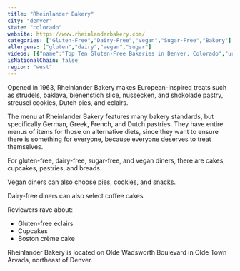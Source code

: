 ```yaml
---
title: "Rheinlander Bakery"
city: "denver"
state: "colorado"
website: https://www.rheinlanderbakery.com/
categories: ["Gluten-Free","Dairy-Free","Vegan","Sugar-Free","Bakery"]
allergens: ["gluten","dairy","vegan","sugar"]
videos: [{"name":"Top Ten Gluten-Free Bakeries in Denver, Colorado","url":"https://www.youtube.com/watch?v=5puLRbNpSUc"}]
isNationalChain: false
region: "west"
---
```

Opened in 1963, Rheinlander Bakery makes European-inspired treats such as strudels, baklava, bienenstich slice, nussecken, and shokolade pastry, streusel cookies, Dutch pies, and eclairs.

The menu at Rheinlander Bakery features many bakery standards, but specifically German, Greek, French, and Dutch pastries. They have entire menus of items for those on alternative diets, since they want to ensure there is something for everyone, because everyone deserves to treat themselves.

For gluten-free, dairy-free, sugar-free, and vegan diners, there are cakes, cupcakes, pastries, and breads.

Vegan diners can also choose pies, cookies, and snacks.

Dairy-free diners can also select coffee cakes.

Reviewers rave about:
* Gluten-free eclairs
* Cupcakes
* Boston crème cake

Rheinlander Bakery is located on Olde Wadsworth Boulevard in Olde Town Arvada, northeast of Denver.

